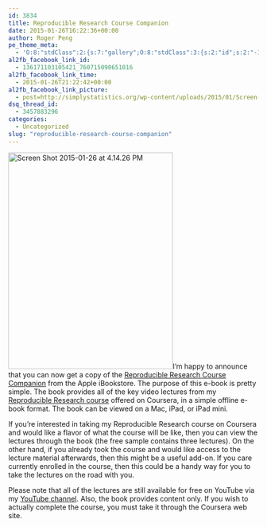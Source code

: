 ```yaml
---
id: 3834
title: Reproducible Research Course Companion
date: 2015-01-26T16:22:36+00:00
author: Roger Peng
pe_theme_meta:
  - 'O:8:"stdClass":2:{s:7:"gallery";O:8:"stdClass":3:{s:2:"id";s:2:"-1";s:5:"width";s:0:"";s:6:"height";s:0:"";}s:5:"video";O:8:"stdClass":1:{s:2:"id";s:2:"-1";}}'
al2fb_facebook_link_id:
  - 136171103105421_760715090651016
al2fb_facebook_link_time:
  - 2015-01-26T21:22:42+00:00
al2fb_facebook_link_picture:
  - post=http://simplystatistics.org/wp-content/uploads/2015/01/Screen-Shot-2015-01-26-at-4.14.26-PM-779x1024.png
dsq_thread_id:
  - 3457883296
categories:
  - Uncategorized
slug: "reproducible-research-course-companion"
---
```

<a href="https://itunes.apple.com/us/book/reproducible-research/id961495566?ls=1&mt=13" rel="https://itunes.apple.com/us/book/reproducible-research/id961495566?ls=1&mt=13"><img class="alignright wp-image-3838" src="http://simplystatistics.org/wp-content/uploads/2015/01/Screen-Shot-2015-01-26-at-4.14.26-PM-779x1024.png" alt="Screen Shot 2015-01-26 at 4.14.26 PM" width="331" height="435" srcset="http://simplystatistics.org/wp-content/uploads/2015/01/Screen-Shot-2015-01-26-at-4.14.26-PM-228x300.png 228w, http://simplystatistics.org/wp-content/uploads/2015/01/Screen-Shot-2015-01-26-at-4.14.26-PM-779x1024.png 779w, http://simplystatistics.org/wp-content/uploads/2015/01/Screen-Shot-2015-01-26-at-4.14.26-PM-152x200.png 152w, http://simplystatistics.org/wp-content/uploads/2015/01/Screen-Shot-2015-01-26-at-4.14.26-PM.png 783w" sizes="(max-width: 331px) 100vw, 331px" /></a>I'm happy to announce that you can now get a copy of the <a title="Reproducible Research Course Companion" href="https://itunes.apple.com/us/book/reproducible/id961495566?ls=1&mt=13" target="_blank">Reproducible Research Course Companion</a> from the Apple iBookstore. The purpose of this e-book is pretty simple. The book provides all of the key video lectures from my <a title="JHU/Coursera Reproducible Research Course " href="https://www.coursera.org/course/repdata" target="_blank">Reproducible Research course</a> offered on Coursera, in a simple offline e-book format. The book can be viewed on a Mac, iPad, or iPad mini.

If you're interested in taking my Reproducible Research course on Coursera and would like a flavor of what the course will be like, then you can view the lectures through the book (the free sample contains three lectures). On the other hand, if you already took the course and would like access to the lecture material afterwards, then this might be a useful add-on. If you care currently enrolled in the course, then this could be a handy way for you to take the lectures on the road with you.

Please note that all of the lectures are still available for free on YouTube via my <a href="https://www.youtube.com/channel/UCZA0RbbSK1IXeeJysKYRWuQ" target="_blank">YouTube channel</a>. Also, the book provides content only. If you wish to actually complete the course, you must take it through the Coursera web site.
